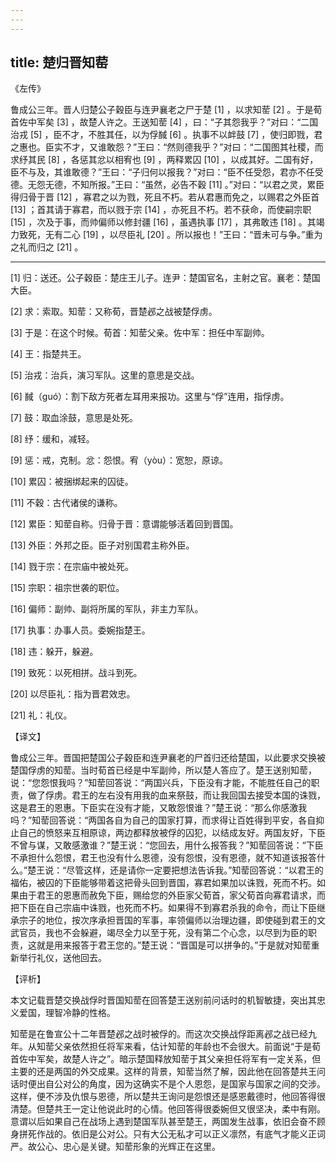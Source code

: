 ```yaml
---
---
---
```

title: 楚归晋知䓨
---




《左传》

鲁成公三年。晋人归楚公子穀臣与连尹襄老之尸于楚 [1] ，以求知䓨 [2] 。于是荀首佐中军矣 [3] ，故楚人许之。王送知䓨 [4] ，曰：“子其怨我乎？”对曰：“二国治戎 [5] ，臣不才，不胜其任，以为俘馘 [6] 。执事不以衅鼓 [7] ，使归即戮，君之惠也。臣实不才，又谁敢怨？”王曰：“然则德我乎？”对曰：“二国图其社稷，而求纾其民 [8] ，各惩其忿以相宥也 [9] ，两释累囚 [10] ，以成其好。二国有好，臣不与及，其谁敢德？”王曰：“子归何以报我？”对曰：“臣不任受怨，君亦不任受德。无怨无德，不知所报。”王曰：“虽然，必告不穀 [11] 。”对曰：“以君之灵，累臣得归骨于晋 [12] ，寡君之以为戮，死且不朽。若从君惠而免之，以赐君之外臣首 [13] ；首其请于寡君，而以戮于宗 [14] ，亦死且不朽。若不获命，而使嗣宗职 [15] ，次及于事，而帅偏师以修封疆 [16] ，虽遇执事 [17] ，其弗敢违 [18] 。其竭力致死，无有二心 [19] ，以尽臣礼 [20] 。所以报也！”王曰：“晋未可与争。”重为之礼而归之 [21] 。



* * *



[1] 归：送还。公子穀臣：楚庄王儿子。连尹：楚国官名，主射之官。襄老：楚国大臣。

[2] 求：索取。知䓨：又称荀，晋楚邲之战被楚俘虏。

[3] 于是：在这个时候。荀首：知䓨父亲。佐中军：担任中军副帅。

[4] 王：指楚共王。

[5] 治戎：治兵，演习军队。这里的意思是交战。

[6] 馘（guó）：割下敌方死者左耳用来报功。这里与“俘”连用，指俘虏。

[7] 鼓：取血涂鼓，意思是处死。

[8] 纾：缓和，减轻。

[9] 惩：戒，克制。忿：怨恨。宥（yòu）：宽恕，原谅。

[10] 累囚：被捆绑起来的囚徒。

[11] 不穀：古代诸侯的谦称。

[12] 累臣：知䓨自称。归骨于晋：意谓能够活着回到晋国。

[13] 外臣：外邦之臣。臣子对别国君主称外臣。

[14] 戮于宗：在宗庙中被处死。

[15] 宗职：祖宗世袭的职位。

[16] 偏师：副帅、副将所属的军队，非主力军队。

[17] 执事：办事人员。委婉指楚王。

[18] 违：躲开，躲避。

[19] 致死：以死相拼。战斗到死。

[20] 以尽臣礼：指为晋君效忠。

[21] 礼：礼仪。

【译文】

鲁成公三年。晋国把楚国公子穀臣和连尹襄老的尸首归还给楚国，以此要求交换被楚国俘虏的知䓨。当时荀首已经是中军副帅，所以楚人答应了。楚王送别知䓨，说：“您怨恨我吗？”知䓨回答说：“两国兴兵，下臣没有才能，不能胜任自己的职责，做了俘虏。君王的左右没有用我的血来祭鼓，而让我回国去接受本国的诛戮，这是君王的恩惠。下臣实在没有才能，又敢怨恨谁？”楚王说：“那么你感激我吗？”知䓨回答说：“两国各自为自己的国家打算，而求得让百姓得到平安，各自抑止自己的愤怒来互相原谅，两边都释放被俘的囚犯，以结成友好。两国友好，下臣不曾与谋，又敢感激谁？”楚王说：“您回去，用什么报答我？”知䓨回答说：“下臣不承担什么怨恨，君王也没有什么恩德，没有怨恨，没有恩德，就不知道该报答什么。”楚王说：“尽管这样，还是请你一定要把想法告诉我。”知䓨回答说：“以君王的福佑，被囚的下臣能够带着这把骨头回到晋国，寡君如果加以诛戮，死而不朽。如果由于君王的恩惠而赦免下臣，赐给您的外臣家父荀首，家父荀首向寡君请求，而把下臣在自己宗庙中诛戮，也死而不朽。如果得不到寡君杀我的命令，而让下臣继承宗子的地位，按次序承担晋国的军事，率领偏师以治理边疆，即使碰到君王的文武官员，我也不会躲避，竭尽全力以至于死，没有第二个心念，以尽到为臣的职责，这就是用来报答于君王您的。”楚王说：“晋国是可以拼争的。”于是就对知䓨重新举行礼仪，送他回去。

【评析】

本文记载晋楚交换战俘时晋国知䓨在回答楚王送别前问话时的机智敏捷，突出其忠义爱国，理智冷静的性格。

知䓨是在鲁宣公十二年晋楚邲之战时被俘的。而这次交换战俘距离邲之战已经九年。从知䓨父亲依然担任将军来看，估计知䓨的年龄也不会很大。前面说“于是荀首佐中军矣，故楚人许之”。暗示楚国释放知䓨于其父亲担任将军有一定关系，但主要的还是两国的外交成果。这样的背景，知䓨当然了解，因此他在回答楚共王问话时便出自公对公的角度，因为这确实不是个人恩怨，是国家与国家之间的交涉。这样，便不涉及仇恨与恩德，所以楚共王询问是怨恨还是感恩戴德时，他回答得很清楚。但楚共王一定让他说此时的心情。他回答得很委婉但又很坚决，柔中有刚。意谓以后如果自己在战场上遇到楚国军队甚至楚王，两国发生战事，依旧会奋不顾身拼死作战的。依旧是公对公。只有大公无私才可以正义凛然，有底气才能义正词严。故公心、忠心是关键。知䓨形象的光辉正在这里。